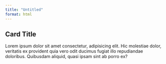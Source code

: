```yaml
---
title: "Untitled"
format: html
---
```


<div class="card">
  <h2 id="title" contenteditable>Card Title</h2>
  <p id="content" contenteditable>Lorem ipsum dolor sit amet consectetur, adipisicing elit. Hic molestiae dolor, veritatis ex provident quia vero odit ducimus fugiat illo repudiandae doloribus. Quibusdam aliquid, quasi ipsam sint ab porro ex?</p>
</div>

